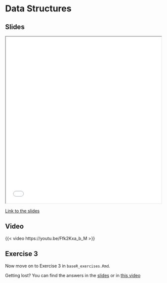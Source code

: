 # Data Structures

## Slides

```{=html}
<iframe class="slide-deck" src="slides/slides_introduction.html#data-structures"  title="Data structures" width="100%" height="540"></iframe>
```

[Link to the slides](slides/slides_introduction.html#data-structures)

## Video

{{< video https://youtu.be/Ffk2Kxa_b_M >}}

## Exercise 3

Now move on to Exercise 3 in `baseR_exercises.Rmd`.

::: {.callout-tip}
Getting lost? You can find the answers in the [slides](slides/slides_introduction.html#answers-to-exercise-3) or in [this video](https://youtu.be/A1GsHC6pIio)
:::